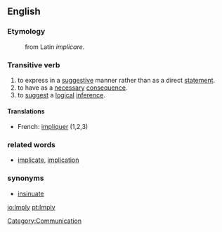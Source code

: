 ==English==
===Etymology===
:from Latin ''implicare''.

===Transitive verb===
{{en-infl-reg-consonant-y|impl|y|}}
#to express in a [[suggestive]] manner rather than as a direct [[statement]].
#to have as a [[necessary]] [[consequence]].
#to [[suggest]] a [[logical]] [[inference]].

====Translations====
*French: [[impliquer]] (1,2,3)

===related words===
*[[implicate]], [[implication]]
===synonyms===
*[[insinuate]]

[[Category:Communication]]

[[io:Imply]]
[[pt:Imply]]